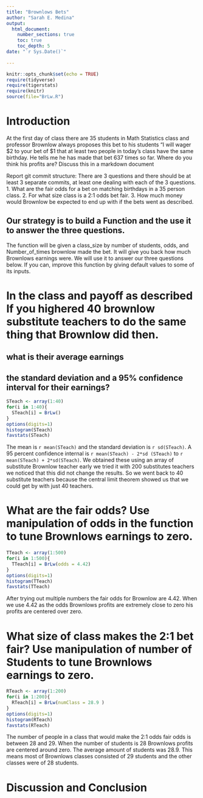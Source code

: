 ```yaml
---
title: "Brownlows Bets"
author: "Sarah E. Medina"
output: 
  html_document:
    number_sections: true
    toc: true
    toc_depth: 5
date: "`r Sys.Date()`"    
    
---
```

```r
knitr::opts_chunk$set(echo = TRUE)
require(tidyverse)
require(tigerstats)
require(knitr)
source(file="BrLw.R")
```


<!-- We recommend you use git branches -- create a separate branch for each major section i.e. Introduction, Methods, Results, Inferential Results, and Discussion and Conclusions - leave the YAML block untouched until the final merge where you put in your own name !-->

# Introduction

<!--In this section you explain what you are trying to show.  Where did the data come from?  What is the research or other question you are trying to answer?!-->

 At the first day of class there are 35 students in Math Statistics class and professor Brownlow always proposes this bet to his students "I will wager $2 to your bet of $1 that at least two people in today's class have  the same birthday.  He tells me he has made that bet 637 times so far. Where do you think his profits are? Discuss this in a markdown document
 
Report git commit structure:
There are 3 questions and there should be at least 3 separate commits, at least one dealing with each of the 3 questions.
1. What are the fair odds for a bet on matching birthdays in a 35 person class.
2. For what size class is a 2:1 odds bet fair.
3. How much money would Brownlow be expected to end up with if the bets went as described.

## Our strategy is to build a Function and the use it to answer the three questions. 

The function will be given a class_size by number of students, odds, and Number_of_times brownlow made the bet.  It will give you back how much Brownlows earnings were. We will use it to answer our three questions below. If you can, improve this function by giving default values to some of its inputs. 

# In the class and payoff as described  If you highered 40 brownlow substitute teachers to do the same thing that Brownlow did then.
## what is their average earnings
## the standard deviation and a 95% confidence interval for their earnings?
  
<!--Explain and display your method of coming up with a 95% confidence interval of  professor Brownlows winnings (or losings)-->
```r
STeach <- array(1:40)
for(i in 1:40){
  STeach[i] = BrLw()
}
options(digits=1)
histogram(STeach)
favstats(STeach)
```

The mean is `r mean(STeach)` and the standard deviation is `r sd(STeach)`. A 95 percent confidence internal is
`r mean(STeach) - 2*sd (STeach)` to `r mean(STeach) + 2*sd(STeach)`. We obtained these using an array of substitute Brownlow teacher early we tried it with 200 substitutes teachers we noticed that this did not change the results. So we went back to 40 substitute teachers because the central limit theorem showed us that we could get by with just 40 teachers.


# What are the fair odds? Use manipulation of odds in the function to tune Brownlows earnings to zero. 


```r
TTeach <- array(1:500)
for(i in 1:500){
  TTeach[i] = BrLw(odds = 4.42)
}
options(digits=1)
histogram(TTeach)
favstats(TTeach)
```


After trying out multiple numbers the fair odds for Brownlow are 4.42. When we use 4.42 as the odds Brownlows profits are extremely close to zero his profits are centered over zero.

<!--Decide on your methods:  In this section explain the approach you will take to attack the issue --- how will you decide on a likely estimate of professor Brownlow's earnings or losses after 637 bets. Also explain how you construct a 95% confidence interval about your estimate of his winnings !-->




# What size of class makes the 2:1 bet fair?  Use manipulation of number of Students to tune Brownlows earnings to zero.

```r
RTeach <- array(1:200)
for(i in 1:200){
  RTeach[i] = BrLw(numClass = 28.9 )
}
options(digits=1)
histogram(RTeach)
favstats(RTeach)
```

The number of people in a class that would make the 2:1 odds fair odds is between 28 and 29. When the number of students is 28 Brownlows profits are centered around zero. The average amount of students was 28.9. This means most of Brownlows classes consisted of 29 students and the other classes were of 28 students.

<!--Explain and display the results of your method of coming up with the estimate of professor Brownlows betting profits!-->








# Discussion and Conclusion

<!--Discussion and conclusion here.  If professor Brownlow is consistantly making or losing money how could he change his payout so that his profits center on zero?  Also discuss what size his class should be in order to have his current scheme balance at zero profit.!-->

